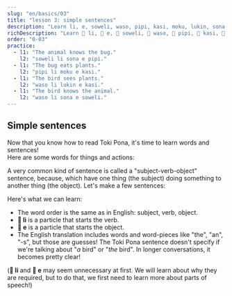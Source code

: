 ```yaml
---
slug: "en/basics/03"
title: "lesson 3: simple sentences"
description: "Learn li, e, soweli, waso, pipi, kasi, moku, lukin, sona!"
richDescription: "Learn 󱤧 li, 󱤉 e, 󱥢 soweli, 󱥴 waso, 󱥑 pipi, 󱤗 kasi, 󱤶 moku, 󱤮 lukin, 󱥡 sona!"
order: "0-03"
practice:
  - l1: "The animal knows the bug."
    l2: "soweli li sona e pipi."
  - l1: "The bug eats plants."
    l2: "pipi li moku e kasi."
  - l1: "The bird sees plants."
    l2: "waso li lukin e kasi."
  - l1: "The bird knows the animal."
    l2: "waso li sona e soweli."
---
```



## Simple sentences

Now that you know how to read Toki Pona, it's time to learn words and sentences!  
Here are some words for things and actions:

<List>
  <Word sl="soweli" m="land animal, like a cat, dog, cow, mouse, elephant" />
  <Word sl="waso" m="bird, like a pigeon, goose, owl" />
  <Word sl="pipi" m="insect, like a beetle, ant, butterfly, spider" />
  <Word sl="kasi" m="plant, like a clover, birch tree, cactus, moss" />
  <Word sl="moku" m="to consume" />
  <Word sl="lukin" m="to see" />
  <Word sl="sona" m="to know" />
</List>

A very common kind of sentence is called a "subject-verb-object" sentence, because, which have one thing (the subject) doing something to another thing (the object). Let's make a few sentences:

<List>
  <Sentence sl="soweli li moku e kasi." m="The animal eats plants." />
  <Sentence sl="waso li moku e pipi." m="The bird eats bugs." />
  <Sentence sl="pipi li lukin e soweli." m="The insect sees an animal." />
  <Sentence sl="waso li sona e kasi." m="The bird knows the tree." />
</List>

Here's what we can learn:

- The word order is the same as in English: subject, verb, object.
- **󱤧 li** is a particle that starts the verb.
- **󱤉 e** is a particle that starts the object.
- The English translation includes words and word-pieces like "the", "an", "-s", but those are guesses! The Toki Pona sentence doesn't specify if we're talking about "_a_ bird" or "_the_ bird". In longer conversations, it becomes pretty clear!

(**󱤧 li** and **󱤉 e** may seem unnecessary at first. We will learn about why they are required, but to do that, we first need to learn more about parts of speech!)

<Practice exercises={frontmatter.practice} client:only="react" />
